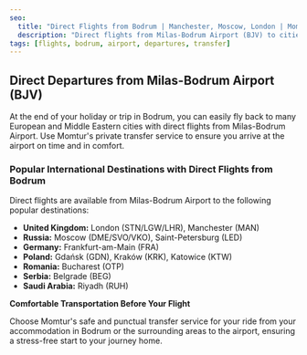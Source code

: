 ```yaml
---
seo:
  title: "Direct Flights from Bodrum | Manchester, Moscow, London | Momtur"
  description: "Direct flights from Milas-Bodrum Airport (BJV) to cities like Manchester, Moscow, London, Frankfurt, and Riyadh. Arrive for your departure safely with Momtur."
tags: [flights, bodrum, airport, departures, transfer]
---
```


## Direct Departures from Milas-Bodrum Airport (BJV)

At the end of your holiday or trip in Bodrum, you can easily fly back to many European and Middle Eastern cities with direct flights from Milas-Bodrum Airport. Use Momtur's private transfer service to ensure you arrive at the airport on time and in comfort.

### Popular International Destinations with Direct Flights from Bodrum

Direct flights are available from Milas-Bodrum Airport to the following popular destinations:

- **United Kingdom:** London (STN/LGW/LHR), Manchester (MAN)
- **Russia:** Moscow (DME/SVO/VKO), Saint-Petersburg (LED)
- **Germany:** Frankfurt-am-Main (FRA)
- **Poland:** Gdańsk (GDN), Kraków (KRK), Katowice (KTW)
- **Romania:** Bucharest (OTP)
- **Serbia:** Belgrade (BEG)
- **Saudi Arabia:** Riyadh (RUH)

**Comfortable Transportation Before Your Flight**

Choose Momtur's safe and punctual transfer service for your ride from your accommodation in Bodrum or the surrounding areas to the airport, ensuring a stress-free start to your journey home.

